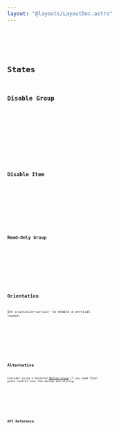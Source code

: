 ```yaml
---
layout: "@layouts/LayoutDoc.astro"
---
```




<Preview client:load>
  <Fragment slot="preview">
    <Example client:load />
  </Fragment>
  <Fragment slot="code">
    <Code code={ExampleRaw} lang="tsx" />
  </Fragment>
</Preview>

## States

### Disable Group

<Preview client:load>
  <Fragment slot="preview">
    <ExampleDisabled client:load />
  </Fragment>
  <Fragment slot="code">
    <Code code={ExampleDisabledRaw} lang="tsx" />
  </Fragment>
</Preview>

### Disable Item

<Preview client:load>
  <Fragment slot="preview">
    <ExampleDisableItem client:load />
  </Fragment>
  <Fragment slot="code">
    <Code code={ExampleDisableItemRaw} lang="tsx" />
  </Fragment>
</Preview>

### Read-Only Group

<Preview client:load>
  <Fragment slot="preview">
    <ExampleReadOnly client:load />
  </Fragment>
  <Fragment slot="code">
    <Code code={ExampleReadOnlyRaw} lang="tsx" />
  </Fragment>
</Preview>

## Orientation

Set `orientation="vertical"` to enable a vertical layout.

<Preview client:load>
  <Fragment slot="preview">
    <ExampleVertical client:load />
  </Fragment>
  <Fragment slot="code">
    <Code code={ExampleVerticalRaw} lang="tsx" />
  </Fragment>
</Preview>

## Alternative

Consider using a Skeleton [Button Group](/docs/tailwind/buttons#group) if you need finer grain control over the markup and styling.

<Preview client:load>
  <Fragment slot="preview">
    <ExampleGroup />
  </Fragment>
  <Fragment slot="code">
    <Code code={ExampleGroupRaw} lang="tsx" />
  </Fragment>
</Preview>

## API Reference

<ApiTable />
